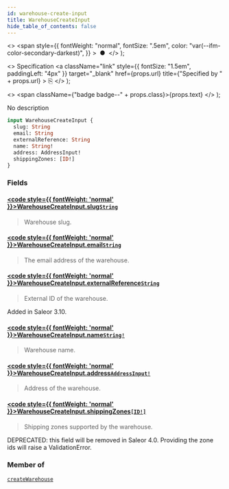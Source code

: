 ```yaml
---
id: warehouse-create-input
title: WarehouseCreateInput
hide_table_of_contents: false
---
```


  <>
    <span
      style={{
        fontWeight: "normal",
        fontSize: ".5em",
        color: "var(--ifm-color-secondary-darkest)",
      }}
    >
      &nbsp;●&nbsp;
    </span>
  </>
);

  <>
    Specification
    <a
      className="link"
      style={{ fontSize: "1.5em", paddingLeft: "4px" }}
      target="\_blank"
      href={props.url}
      title={"Specified by " + props.url}
    >
      ⎘
    </a>
  </>
);

  <>
    <span className={"badge badge--" + props.class}>{props.text}</span>
  </>
);

No description

```graphql
input WarehouseCreateInput {
  slug: String
  email: String
  externalReference: String
  name: String!
  address: AddressInput!
  shippingZones: [ID!]
}
```

### Fields

#### [<code style={{ fontWeight: 'normal' }}>WarehouseCreateInput.<b>slug</b></code>](#)<Bullet />[`String`](../../api-reference/scalars/string) <Badge class="secondary" text="scalar"/>

> Warehouse slug.

#### [<code style={{ fontWeight: 'normal' }}>WarehouseCreateInput.<b>email</b></code>](#)<Bullet />[`String`](../../api-reference/scalars/string) <Badge class="secondary" text="scalar"/>

> The email address of the warehouse.

#### [<code style={{ fontWeight: 'normal' }}>WarehouseCreateInput.<b>externalReference</b></code>](#)<Bullet />[`String`](../../api-reference/scalars/string) <Badge class="secondary" text="scalar"/>

> External ID of the warehouse.

Added in Saleor 3.10.

>

#### [<code style={{ fontWeight: 'normal' }}>WarehouseCreateInput.<b>name</b></code>](#)<Bullet />[`String!`](../../api-reference/scalars/string) <Badge class="secondary" text="non-null"/> <Badge class="secondary" text="scalar"/>

> Warehouse name.

#### [<code style={{ fontWeight: 'normal' }}>WarehouseCreateInput.<b>address</b></code>](#)<Bullet />[`AddressInput!`](../../api-reference/inputs/address-input) <Badge class="secondary" text="non-null"/> <Badge class="secondary" text="input"/>

> Address of the warehouse.

#### [<code style={{ fontWeight: 'normal' }}>WarehouseCreateInput.<b>shippingZones</b></code>](#)<Bullet />[`[ID!]`](../../api-reference/scalars/id) <Badge class="secondary" text="list"/> <Badge class="secondary" text="scalar"/>

> Shipping zones supported by the warehouse.

DEPRECATED: this field will be removed in Saleor 4.0. Providing the zone ids will raise a ValidationError.

>

### Member of

[`createWarehouse`](../../api-reference/mutations/create-warehouse) <Badge class="secondary" text="mutation"/>
